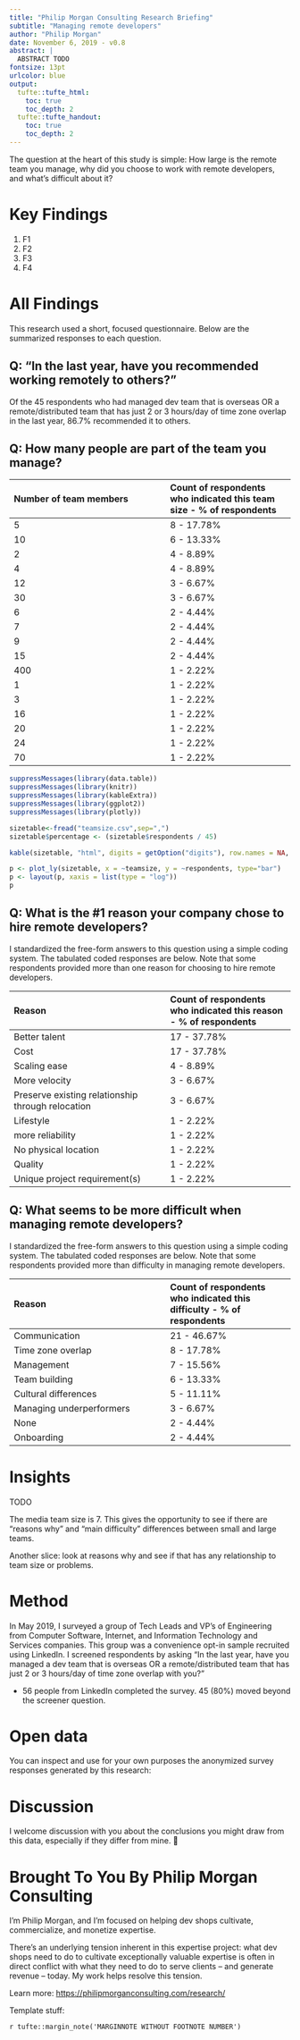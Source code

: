 ```yaml
---
title: "Philip Morgan Consulting Research Briefing"
subtitle: "Managing remote developers"
author: "Philip Morgan"
date: November 6, 2019 - v0.8
abstract: |
  ABSTRACT TODO
fontsize: 13pt
urlcolor: blue
output:
  tufte::tufte_html:
    toc: true
    toc_depth: 2
  tufte::tufte_handout:
    toc: true
    toc_depth: 2
---
```


\newpage
The question at the heart of this study is simple: How large is the remote team you manage, why did you choose to work with remote developers, and what's difficult about it?

# Key Findings

1. F1
2. F2
3. F3
4. F4

\newpage
# All Findings

This research used a short, focused questionnaire. Below are the summarized responses to each question.

## Q: "In the last year, have you recommended working remotely to others?"

Of the 45 respondents who had managed dev team that is overseas OR a remote/distributed team that has just 2 or 3 hours/day of time zone overlap in the last year, 86.7% recommended it to others.

## Q: How many people are part of the team you manage?

| Number of team members | Count of respondents who indicated this team size  - % of respondents |
|:--------------|:-----------|
| 	5	 | 	8	 - 	17.78%	 |
| 	10	 | 	6	 - 	13.33%	 |
| 	2	 | 	4	 - 	8.89%	 |
| 	4	 | 	4	 - 	8.89%	 |
| 	12	 | 	3	 - 	6.67%	 |
| 	30	 | 	3	 - 	6.67%	 |
| 	6	 | 	2	 - 	4.44%	 |
| 	7	 | 	2	 - 	4.44%	 |
| 	9	 | 	2	 - 	4.44%	 |
| 	15	 | 	2	 - 	4.44%	 |
| 	400	 | 	1	 - 	2.22%	 |
| 	1	 | 	1	 - 	2.22%	 |
| 	3	 | 	1	 - 	2.22%	 |
| 	16	 | 	1	 - 	2.22%	 |
| 	20	 | 	1	 - 	2.22%	 |
| 	24	 | 	1	 - 	2.22%	 |
| 	70	 | 	1	 - 	2.22%	 |


```r
suppressMessages(library(data.table))
suppressMessages(library(knitr))
suppressMessages(library(kableExtra))
suppressMessages(library(ggplot2))
suppressMessages(library(plotly))

sizetable<-fread("teamsize.csv",sep=",")
sizetable$percentage <- (sizetable$respondents / 45)

kable(sizetable, "html", digits = getOption("digits"), row.names = NA, col.names = NA, "l", caption = "Team size distribution", label = NULL, format.args = list(), escape = TRUE)

p <- plot_ly(sizetable, x = ~teamsize, y = ~respondents, type="bar")
p <- layout(p, xaxis = list(type = "log"))
p
```

## Q: What is the #1 reason your company chose to hire remote developers?

I standardized the free-form answers to this question using a simple coding system. The tabulated coded responses are below. Note that some respondents provided more than one reason for choosing to hire remote developers.

| Reason | Count of respondents who indicated this reason - % of respondents |
|:--------------|:-----------|
| 	Better talent	 | 	17	 - 	37.78%	 |
| 	Cost	 | 	17	 - 	37.78%	 |
| 	Scaling ease	 | 	4	 - 	8.89%	 |
| 	More velocity	 | 	3	 - 	6.67%	 |
| 	Preserve existing relationship through relocation	 | 	3	 - 	6.67%	 |
| 	Lifestyle	 | 	1	 - 	2.22%	 |
| 	more reliability	 | 	1	 - 	2.22%	 |
| 	No physical location	 | 	1	 - 	2.22%	 |
| 	Quality	 | 	1	 - 	2.22%	 |
| 	Unique project requirement(s)	 | 	1	 - 	2.22%	 |


## Q: What seems to be more difficult when managing remote developers?

I standardized the free-form answers to this question using a simple coding system. The tabulated coded responses are below. Note that some respondents provided more than difficulty in managing remote developers.

| Reason | Count of respondents who indicated this difficulty - % of respondents |
|:--------------|:-----------|
| 	Communication	 | 	21	 - 	46.67%	 |
| 	Time zone overlap	 | 	8	 - 	17.78%	 |
| 	Management	 | 	7	 - 	15.56%	 |
| 	Team building	 | 	6	 - 	13.33%	 |
| 	Cultural differences	 | 	5	 - 	11.11%	 |
| 	Managing underperformers	 | 	3	 - 	6.67%	 |
| 	None	 | 	2	 - 	4.44%	 |
| 	Onboarding	 | 	2	 - 	4.44%	 |


# Insights

TODO

The media team size is 7. This gives the opportunity to see if there are "reasons why" and "main difficulty" differences between small and large teams.

Another slice: look at reasons why and see if that has any relationship to team size or problems.

# Method

In May 2019, I surveyed a group of Tech Leads and VP's of Engineering from Computer Software, Internet, and Information Technology and Services companies. This group was a convenience opt-in sample recruited using LinkedIn. I screened respondents by asking "In the last year, have you managed a dev team that is overseas OR a remote/distributed team that has just 2 or 3 hours/day of time zone overlap with you?"

- 56 people from LinkedIn completed the survey. 45 (80%) moved beyond the screener question.

# Open data

You can inspect and use for your own purposes the anonymized survey responses generated by this research: <TODO>

# Discussion

I welcome discussion with you about the conclusions you might draw from this data, especially if they differ from mine. 

# Brought To You By Philip Morgan Consulting

I'm Philip Morgan, and I'm focused on helping dev shops cultivate, commercialize, and monetize expertise. 

There's an underlying tension inherent in this expertise project: what dev shops need to do to cultivate exceptionally valuable expertise is often in direct conflict with what they need to do to serve clients -- and generate revenue -- today. My work helps resolve this tension. 

Learn more: 
<https://philipmorganconsulting.com/research/>

Template stuff:

`r tufte::margin_note('MARGINNOTE WITHOUT FOOTNOTE NUMBER')`
